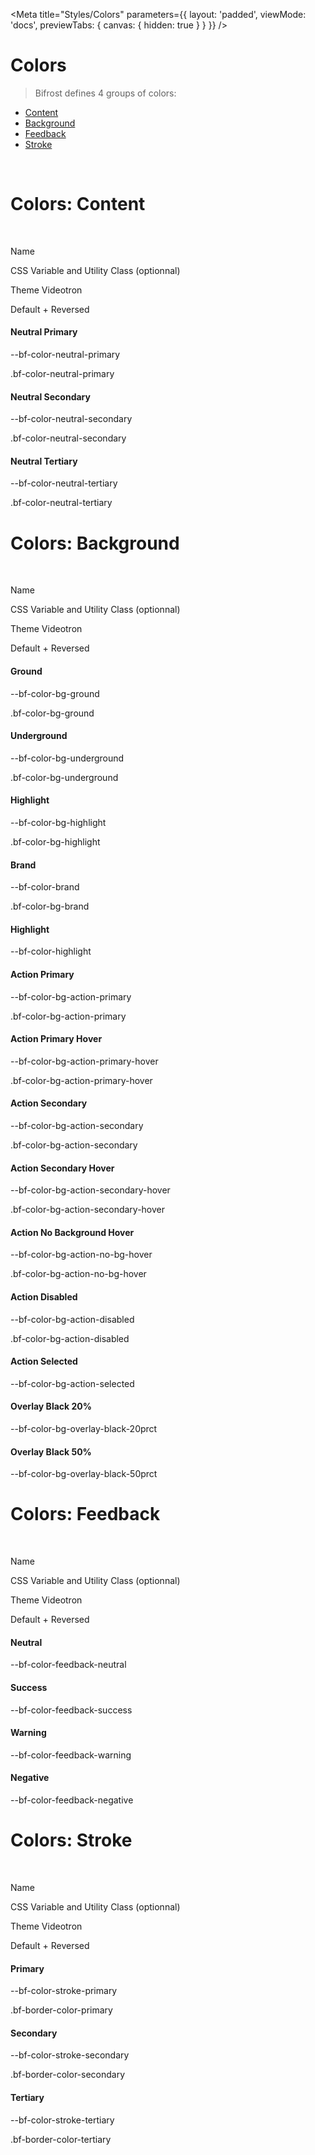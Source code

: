 

<Meta
    title="Styles/Colors"
    parameters={{
        layout: 'padded',
        viewMode: 'docs',
        previewTabs: { canvas: { hidden: true } }
    }}
/>

# Colors

> Bifrost defines 4 groups of colors:
 - [Content](#colors-content)
 - [Background](#colors-background)
 - [Feedback](#colors-feedback)
 - [Stroke](#colors-stroke)

<br/>

# Colors: Content

<br/>

<div class='d-flex align-items-center gap-4 w-100 border-bottom pb-2 mb-4'>
    <div class='w-75 d-flex align-items-center gap-4'>
        <p class='bf-text font-weight-bold m-0' style={{ width: '14rem' }}>Name</p>
        <p class='bf-text small m-0'>CSS Variable and Utility Class (optionnal)</p>
    </div>
    <div class='w-25 d-flex flex-column'>
        <p class='bf-text font-weight-bold m-0'>Theme Videotron</p>
        <p class='bf-text small m-0'>Default + Reversed</p>
    </div>
</div>

<div class='d-flex align-items-center gap-4'>
    <div class='w-75 d-flex align-items-baseline gap-4'>
        <h4 style={{ width: '14rem' }}>Neutral Primary</h4>
        <div>
            <p class='bf-text small m-0'>--bf-color-neutral-primary</p>
            <p class='bf-text small m-0'>.bf-color-neutral-primary</p>
        </div>
    </div>
    <div class='w-25 d-flex align-items-center'>
        <div class='pr-7 pb-7' style={{ backgroundColor: 'var(--bf-color-neutral-primary)' }}></div>
        <div class='pr-7 pb-7 reversed' style={{ backgroundColor: 'var(--bf-color-neutral-primary)' }}></div>
    </div>
</div>

<div class='d-flex align-items-center gap-4'>
    <div class='w-75 d-flex align-items-baseline gap-4'>
        <h4 style={{ width: '14rem' }}>Neutral Secondary</h4>
        <div>
            <p class='bf-text small m-0'>--bf-color-neutral-secondary</p>
            <p class='bf-text small m-0'>.bf-color-neutral-secondary</p>
        </div>
    </div>
    <div class='w-25 d-flex align-items-center'>
        <div class='pr-7 pb-7' style={{ backgroundColor: 'var(--bf-color-neutral-secondary)' }}></div>
        <div class='pr-7 pb-7 reversed' style={{ backgroundColor: 'var(--bf-color-neutral-secondary)' }}></div>
    </div>
</div>

<div class='d-flex align-items-center gap-4'>
    <div class='w-75 d-flex align-items-baseline gap-4'>
        <h4 style={{ width: '14rem' }}>Neutral Tertiary</h4>
        <div>
            <p class='bf-text small m-0'>--bf-color-neutral-tertiary</p>
            <p class='bf-text small m-0'>.bf-color-neutral-tertiary</p>
        </div>
    </div>
    <div class='w-25 d-flex align-items-center'>
        <div class='pr-7 pb-7' style={{ backgroundColor: 'var(--bf-color-neutral-tertiary)' }}></div>
        <div class='pr-7 pb-7 reversed' style={{ backgroundColor: 'var(--bf-color-neutral-tertiary)' }}></div>
    </div>
</div>


# Colors: Background

<br/>

<div class='d-flex align-items-center gap-4 w-100 border-bottom pb-2 mb-4'>
    <div class='w-75 d-flex align-items-center gap-4'>
        <p class='bf-text font-weight-bold m-0' style={{ width: '14rem' }}>Name</p>
        <p class='bf-text small m-0'>CSS Variable and Utility Class (optionnal)</p>
    </div>
    <div class='w-25 d-flex flex-column'>
        <p class='bf-text font-weight-bold m-0'>Theme Videotron</p>
        <p class='bf-text small m-0'>Default + Reversed</p>
    </div>
</div>


<div class='d-flex align-items-center gap-4'>
    <div class='w-75 d-flex align-items-baseline gap-4'>
        <h4 style={{ width: '14rem' }}>Ground</h4>
        <div>
            <p class='bf-text small m-0'>--bf-color-bg-ground</p>
            <p class='bf-text small m-0'>.bf-color-bg-ground</p>
        </div>
    </div>
    <div class='w-25 d-flex align-items-center'>
        <div class='pr-7 pb-7 bf-color-bg-ground'></div>
        <div class='pr-7 pb-7 reversed bf-color-bg-ground'></div>
    </div>
</div>

<div class='d-flex align-items-center gap-4'>
    <div class='w-75 d-flex align-items-baseline gap-4'>
        <h4 style={{ width: '14rem' }}>Underground</h4>
        <div>
            <p class='bf-text small m-0'>--bf-color-bg-underground</p>
            <p class='bf-text small m-0'>.bf-color-bg-underground</p>
        </div>
    </div>
    <div class='w-25 d-flex align-items-center'>
        <div class='pr-7 pb-7 bf-color-bg-underground'></div>
        <div class='pr-7 pb-7 reversed bf-color-bg-underground'></div>
    </div>
</div>

<div class='d-flex align-items-center gap-4'>
    <div class='w-75 d-flex align-items-baseline gap-4'>
        <h4 style={{ width: '14rem' }}>Highlight</h4>
        <div>
            <p class='bf-text small m-0'>--bf-color-bg-highlight</p>
            <p class='bf-text small m-0'>.bf-color-bg-highlight</p>
        </div>
    </div>
    <div class='w-25 d-flex align-items-center'>
        <div class='pr-7 pb-7 bf-color-bg-highlight'></div>
        <div class='pr-7 pb-7 reversed bf-color-bg-highlight'></div>
    </div>
</div>

<div class='d-flex align-items-center gap-4'>
    <div class='w-75 d-flex align-items-baseline gap-4'>
        <h4 style={{ width: '14rem' }}>Brand</h4>
        <div>
            <p class='bf-text small m-0'>--bf-color-brand</p>
            <p class='bf-text small m-0'>.bf-color-bg-brand</p>
        </div>
    </div>
    <div class='w-25 d-flex align-items-center'>
        <div class='pr-7 pb-7 bf-color-bg-brand'></div>
        <div class='pr-7 pb-7 reversed bf-color-bg-brand'></div>
    </div>
</div>

<div class='d-flex align-items-center gap-4'>
    <div class='w-75 d-flex align-items-baseline gap-4'>
        <h4 style={{ width: '14rem' }}>Highlight</h4>
        <div>
            <p class='bf-text small m-0'>--bf-color-highlight</p>
        </div>
    </div>
    <div class='w-25 d-flex align-items-center'>
        <div class='pr-7 pb-7' style={{ backgroundColor: 'var(--bf-color-highlight)' }}></div>
        <div class='pr-7 pb-7 reversed' style={{ backgroundColor: 'var(--bf-color-highlight)' }}></div>
    </div>
</div>

<div class='d-flex align-items-center gap-4'>
    <div class='w-75 d-flex align-items-baseline gap-4'>
        <h4 style={{ width: '14rem' }}>Action Primary</h4>
        <div>
            <p class='bf-text small m-0'>--bf-color-bg-action-primary</p>
            <p class='bf-text small m-0'>.bf-color-bg-action-primary</p>
        </div>
    </div>
    <div class='w-25 d-flex align-items-center'>
        <div class='pr-7 pb-7 bf-color-bg-action-primary'></div>
        <div class='pr-7 pb-7 reversed bf-color-bg-action-primary'></div>
    </div>
</div>

<div class='d-flex align-items-center gap-4'>
    <div class='w-75 d-flex align-items-baseline gap-4'>
        <h4 style={{ width: '14rem' }}>Action Primary Hover</h4>
        <div>
            <p class='bf-text small m-0'>--bf-color-bg-action-primary-hover</p>
            <p class='bf-text small m-0'>.bf-color-bg-action-primary-hover</p>
        </div>
    </div>
    <div class='w-25 d-flex align-items-center'>
        <div class='pr-7 pb-7 bf-color-bg-action-primary-hover'></div>
        <div class='pr-7 pb-7 reversed bf-color-bg-action-primary-hover'></div>
    </div>
</div>

<div class='d-flex align-items-center gap-4'>
    <div class='w-75 d-flex align-items-baseline gap-4'>
        <h4 style={{ width: '14rem' }}>Action Secondary</h4>
        <div>
            <p class='bf-text small m-0'>--bf-color-bg-action-secondary</p>
            <p class='bf-text small m-0'>.bf-color-bg-action-secondary</p>
        </div>
    </div>
    <div class='w-25 d-flex align-items-center'>
        <div class='pr-7 pb-7 bf-color-bg-action-secondary'></div>
        <div class='pr-7 pb-7 reversed bf-color-bg-action-secondary'></div>
    </div>
</div>

<div class='d-flex align-items-center gap-4'>
    <div class='w-75 d-flex align-items-baseline gap-4'>
        <h4 style={{ width: '14rem' }}>Action Secondary Hover</h4>
        <div>
            <p class='bf-text small m-0'>--bf-color-bg-action-secondary-hover</p>
            <p class='bf-text small m-0'>.bf-color-bg-action-secondary-hover</p>
        </div>
    </div>
    <div class='w-25 d-flex align-items-center'>
        <div class='pr-7 pb-7 bf-color-bg-action-secondary-hover'></div>
        <div class='pr-7 pb-7 reversed bf-color-bg-action-secondary-hover'></div>
    </div>
</div>

<div class='d-flex align-items-center gap-4'>
    <div class='w-75 d-flex align-items-baseline gap-4'>
        <h4 style={{ width: '14rem' }}>Action No Background Hover</h4>
        <div>
            <p class='bf-text small m-0'>--bf-color-bg-action-no-bg-hover</p>
            <p class='bf-text small m-0'>.bf-color-bg-action-no-bg-hover</p>
        </div>
    </div>
    <div class='w-25 d-flex align-items-center'>
        <div class='pr-7 pb-7 bf-color-bg-action-no-bg-hover'></div>
        <div class='pr-7 pb-7 reversed bf-color-bg-action-no-bg-hover'></div>
    </div>
</div>

<div class='d-flex align-items-center gap-4'>
    <div class='w-75 d-flex align-items-baseline gap-4'>
        <h4 style={{ width: '14rem' }}>Action Disabled</h4>
        <div>
            <p class='bf-text small m-0'>--bf-color-bg-action-disabled</p>
            <p class='bf-text small m-0'>.bf-color-bg-action-disabled</p>
        </div>
    </div>
    <div class='w-25 d-flex align-items-center'>
        <div class='pr-7 pb-7 bf-color-bg-action-disabled'></div>
        <div class='pr-7 pb-7 reversed bf-color-bg-action-disabled'></div>
    </div>
</div>

<div class='d-flex align-items-center gap-4'>
    <div class='w-75 d-flex align-items-baseline gap-4'>
        <h4 style={{ width: '14rem' }}>Action Selected</h4>
        <div>
            <p class='bf-text small m-0'>--bf-color-bg-action-selected</p>
        </div>
    </div>
    <div class='w-25 d-flex align-items-center'>
        <div class='pr-7 pb-7' style={{ backgroundColor: 'var(--bf-color-bg-action-selected)' }}></div>
        <div class='pr-7 pb-7 reversed' style={{ backgroundColor: 'var(--bf-color-bg-action-selected)' }}></div>
    </div>
</div>

<div class='d-flex align-items-center gap-4'>
    <div class='w-75 d-flex align-items-baseline gap-4'>
        <h4 style={{ width: '14rem' }}>Overlay Black 20%</h4>
        <div>
            <p class='bf-text small m-0'>--bf-color-bg-overlay-black-20prct</p>
        </div>
    </div>
    <div class='w-25 d-flex align-items-center'>
        <div class='pr-7 pb-7' style={{ backgroundColor: 'var(--bf-color-bg-overlay-black-20prct)' }}></div>
        <div class='pr-7 pb-7 reversed' style={{ backgroundColor: 'var(--bf-color-bg-overlay-black-20prct)' }}></div>
    </div>
</div>

<div class='d-flex align-items-center gap-4'>
    <div class='w-75 d-flex align-items-baseline gap-4'>
        <h4 style={{ width: '14rem' }}>Overlay Black 50%</h4>
        <div>
            <p class='bf-text small m-0'>--bf-color-bg-overlay-black-50prct</p>
        </div>
    </div>
    <div class='w-25 d-flex align-items-center'>
        <div class='pr-7 pb-7' style={{ backgroundColor: 'var(--bf-color-bg-overlay-black-50prct)' }}></div>
        <div class='pr-7 pb-7 reversed' style={{ backgroundColor: 'var(--bf-color-bg-overlay-black-50prct)' }}></div>
    </div>
</div>



# Colors: Feedback

<br/>

<div class='d-flex align-items-center gap-4 w-100 border-bottom pb-2 mb-4'>
    <div class='w-75 d-flex align-items-center gap-4'>
        <p class='bf-text font-weight-bold m-0' style={{ width: '14rem' }}>Name</p>
        <p class='bf-text small m-0'>CSS Variable and Utility Class (optionnal)</p>
    </div>
    <div class='w-25 d-flex flex-column'>
        <p class='bf-text font-weight-bold m-0'>Theme Videotron</p>
        <p class='bf-text small m-0'>Default + Reversed</p>
    </div>
</div>


<div class='d-flex align-items-center gap-4'>
    <div class='w-75 d-flex align-items-baseline gap-4'>
        <h4 style={{ width: '14rem' }}>Neutral</h4>
        <div>
            <p class='bf-text small m-0'>--bf-color-feedback-neutral</p>
        </div>
    </div>
    <div class='w-25 d-flex align-items-center'>
        <div class='pr-7 pb-7' style={{ backgroundColor: 'var(--bf-color-feedback-neutral)' }}></div>
        <div class='pr-7 pb-7 reversed' style={{ backgroundColor: 'var(--bf-color-feedback-neutral)' }}></div>
    </div>
</div>

<div class='d-flex align-items-center gap-4'>
    <div class='w-75 d-flex align-items-baseline gap-4'>
        <h4 style={{ width: '14rem' }}>Success</h4>
        <div>
            <p class='bf-text small m-0'>--bf-color-feedback-success</p>
        </div>
    </div>
    <div class='w-25 d-flex align-items-center'>
        <div class='pr-7 pb-7' style={{ backgroundColor: 'var(--bf-color-feedback-success)' }}></div>
        <div class='pr-7 pb-7 reversed' style={{ backgroundColor: 'var(--bf-color-feedback-success)' }}></div>
    </div>
</div>

<div class='d-flex align-items-center gap-4'>
    <div class='w-75 d-flex align-items-baseline gap-4'>
        <h4 style={{ width: '14rem' }}>Warning</h4>
        <div>
            <p class='bf-text small m-0'>--bf-color-feedback-warning</p>
        </div>
    </div>
    <div class='w-25 d-flex align-items-center'>
        <div class='pr-7 pb-7' style={{ backgroundColor: 'var(--bf-color-feedback-warning)' }}></div>
        <div class='pr-7 pb-7 reversed' style={{ backgroundColor: 'var(--bf-color-feedback-warning)' }}></div>
    </div>
</div>

<div class='d-flex align-items-center gap-4'>
    <div class='w-75 d-flex align-items-baseline gap-4'>
        <h4 style={{ width: '14rem' }}>Negative</h4>
        <div>
            <p class='bf-text small m-0'>--bf-color-feedback-negative</p>
        </div>
    </div>
    <div class='w-25 d-flex align-items-center'>
        <div class='pr-7 pb-7' style={{ backgroundColor: 'var(--bf-color-feedback-negative)' }}></div>
        <div class='pr-7 pb-7 reversed' style={{ backgroundColor: 'var(--bf-color-feedback-negative)' }}></div>
    </div>
</div>


# Colors: Stroke

<br/>

<div class='d-flex align-items-center gap-4 w-100 border-bottom pb-2 mb-4'>
    <div class='w-75 d-flex align-items-center gap-4'>
        <p class='bf-text font-weight-bold m-0' style={{ width: '14rem' }}>Name</p>
        <p class='bf-text small m-0'>CSS Variable and Utility Class (optionnal)</p>
    </div>
    <div class='w-25 d-flex flex-column'>
        <p class='bf-text font-weight-bold m-0'>Theme Videotron</p>
        <p class='bf-text small m-0'>Default + Reversed</p>
    </div>
</div>


<div class='d-flex align-items-center gap-4'>
    <div class='w-75 d-flex align-items-baseline gap-4'>
        <h4 style={{ width: '14rem' }}>Primary</h4>
        <div>
            <p class='bf-text small m-0'>--bf-color-stroke-primary</p>
            <p class='bf-text small m-0'>.bf-border-color-primary</p>
        </div>
    </div>
    <div class='w-25 d-flex align-items-center'>
        <div class='pr-7 pb-7' style={{ backgroundColor: 'var(--bf-color-stroke-primary)' }}></div>
        <div class='pr-7 pb-7 reversed' style={{ backgroundColor: 'var(--bf-color-stroke-primary)' }}></div>
    </div>
</div>

<div class='d-flex align-items-center gap-4'>
    <div class='w-75 d-flex align-items-baseline gap-4'>
        <h4 style={{ width: '14rem' }}>Secondary</h4>
        <div>
            <p class='bf-text small m-0'>--bf-color-stroke-secondary</p>
            <p class='bf-text small m-0'>.bf-border-color-secondary</p>
        </div>
    </div>
    <div class='w-25 d-flex align-items-center'>
        <div class='pr-7 pb-7' style={{ backgroundColor: 'var(--bf-color-stroke-secondary)' }}></div>
        <div class='pr-7 pb-7 reversed' style={{ backgroundColor: 'var(--bf-color-stroke-secondary)' }}></div>
    </div>
</div>

<div class='d-flex align-items-center gap-4'>
    <div class='w-75 d-flex align-items-baseline gap-4'>
        <h4 style={{ width: '14rem' }}>Tertiary</h4>
        <div>
            <p class='bf-text small m-0'>--bf-color-stroke-tertiary</p>
            <p class='bf-text small m-0'>.bf-border-color-tertiary</p>
        </div>
    </div>
    <div class='w-25 d-flex align-items-center'>
        <div class='pr-7 pb-7' style={{ backgroundColor: 'var(--bf-color-stroke-tertiary)' }}></div>
        <div class='pr-7 pb-7 reversed' style={{ backgroundColor: 'var(--bf-color-stroke-tertiary)' }}></div>
    </div>
</div>